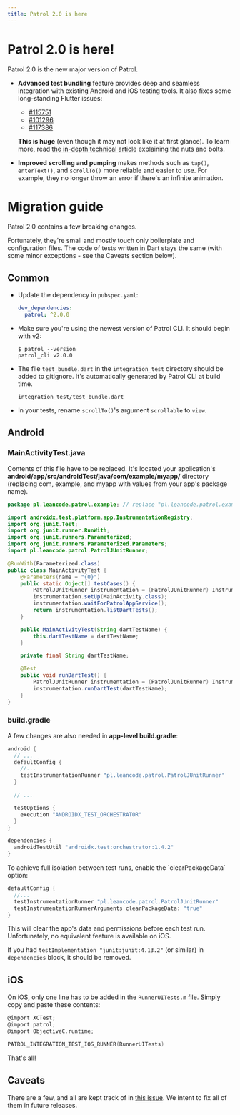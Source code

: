 ```yaml
---
title: Patrol 2.0 is here
---
```


# Patrol 2.0 is here!

Patrol 2.0 is the new major version of Patrol.

- **Advanced test bundling** feature provides deep and seamless integration with
  existing Android and iOS testing tools. It also fixes some long-standing
  Flutter issues:

  - [#115751](https://github.com/flutter/flutter/issues/115751)
  - [#101296](https://github.com/flutter/flutter/issues/101296)
  - [#117386](https://github.com/flutter/flutter/issues/117386)

  **This is huge** (even though it may not look like it at first glance). To
  learn more, read [the in-depth technical article][patrol_v2_article]
  explaining the nuts and bolts.

- **Improved scrolling and pumping** makes methods such as `tap()`,
  `enterText()`, and `scrollTo()` more reliable and easier to use. For example,
  they no longer throw an error if there's an infinite animation.

# Migration guide

Patrol 2.0 contains a few breaking changes.

Fortunately, they're small and mostly touch only boilerplate and configuration
files. The code of tests written in Dart stays the same (with some minor
exceptions - see the Caveats section below).

## Common

- Update the dependency in `pubspec.yaml`:

  ```yaml
  dev_dependencies:
    patrol: ^2.0.0
  ```

- Make sure you're using the newest version of Patrol CLI. It should begin with
  v2:

  ```console
  $ patrol --version
  patrol_cli v2.0.0
  ```

- The file `test_bundle.dart` in the `integration_test` directory should be
  added to gitignore. It's automatically generated by Patrol CLI at build time.

  ```text title=".gitignore"
  integration_test/test_bundle.dart
  ```

- In your tests, rename `scrollTo()`'s argument `scrollable` to `view`.

## Android

### MainActivityTest.java

Contents of this file have to be replaced. It's located your application's
**android/app/src/androidTest/java/com/example/myapp/** directory (replacing
com, example, and myapp with values from your app's package name).

```java title="MainActivityTest.java"
package pl.leancode.patrol.example; // replace "pl.leancode.patrol.example" with your app's package

import androidx.test.platform.app.InstrumentationRegistry;
import org.junit.Test;
import org.junit.runner.RunWith;
import org.junit.runners.Parameterized;
import org.junit.runners.Parameterized.Parameters;
import pl.leancode.patrol.PatrolJUnitRunner;

@RunWith(Parameterized.class)
public class MainActivityTest {
    @Parameters(name = "{0}")
    public static Object[] testCases() {
        PatrolJUnitRunner instrumentation = (PatrolJUnitRunner) InstrumentationRegistry.getInstrumentation();
        instrumentation.setUp(MainActivity.class);
        instrumentation.waitForPatrolAppService();
        return instrumentation.listDartTests();
    }

    public MainActivityTest(String dartTestName) {
        this.dartTestName = dartTestName;
    }

    private final String dartTestName;

    @Test
    public void runDartTest() {
        PatrolJUnitRunner instrumentation = (PatrolJUnitRunner) InstrumentationRegistry.getInstrumentation();
        instrumentation.runDartTest(dartTestName);
    }
}
```

### build.gradle

A few changes are also needed in **app-level build.gradle**:

```groovy title="android/app/build.gradle"
android {
  // ...
  defaultConfig {
    //...
    testInstrumentationRunner "pl.leancode.patrol.PatrolJUnitRunner"
  }

  // ...

  testOptions {
    execution "ANDROIDX_TEST_ORCHESTRATOR"
  }
}

dependencies {
  androidTestUtil "androidx.test:orchestrator:1.4.2"
}
```

<Info>
To achieve full isolation between test runs, enable the `clearPackageData` option:

```groovy title="android/app/build.gradle"
defaultConfig {
  //...
  testInstrumentationRunner "pl.leancode.patrol.PatrolJUnitRunner"
  testInstrumentationRunnerArguments clearPackageData: "true"
}
```

This will clear the app's data and permissions before each test run.
Unfortunately, no equivalent feature is available on iOS.

</Info>

If you had `testImplementation "junit:junit:4.13.2"` (or similar) in
`dependencies` block, it should be removed.

## iOS

On iOS, only one line has to be added in the `RunnerUITests.m` file. Simply copy
and paste these contents:

```objective-c title="ios/RunnerUITests/RunnerUITests.m"
@import XCTest;
@import patrol;
@import ObjectiveC.runtime;

PATROL_INTEGRATION_TEST_IOS_RUNNER(RunnerUITests)
```

That's all!

## Caveats

There are a few, and all are kept track of in [this issue]. We intent to fix all
of them in future releases.

[this issue]: https://github.com/leancodepl/patrol/issues/1341
[patrol_v2_article]: https://leancode.pl/blog
